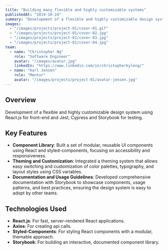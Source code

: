 ```yaml
---
title: "Building many flexible and highly customizable systems"
publishedAt: "2019-10-24"
summary: "Development of a flexible and highly customizable design system using React.js for front-end and Jest, Cypress and Storybook for testing."
images:
  - "/images/projects/project-01/cover-01.gif"
  - "/images/projects/project-01/cover-02.jpg"
  - "/images/projects/project-01/cover-03.jpg"
  - "/images/projects/project-01/cover-04.jpg"
team:
  - name: "Christopher Ng"
    role: "Software Engineer"
    avatar: "/images/avatar.jpg"
    linkedIn: "https://www.linkedin.com/in/christopherkyleng/"
  - name: "Karl Jensen"
    role: "Mentor"
    avatar: "/images/projects/project-01/avatar-jensen.jpg"
---
```


## Overview

Development of a flexible and highly customizable design system using React.js for front-end and Jest, Cypress and Storybook for testing.

## Key Features

- **Component Library**: Built a set of modular, reusable UI components using React and styled-components, focusing on accessibility and responsiveness.
- **Theming and Customization**: Integrated a theming system that allows easy switching and customization of color palettes, typography, and layout styles using CSS variables.
- **Documentation and Usage Guidelines**: Developed comprehensive documentation with Storybook to showcase components, usage patterns, and best practices, ensuring the design system is easy to adopt by other teams.

## Technologies Used

- **React.js**: For fast, server-rendered React applications.
- **Axios**: For creating api calls.
- **Styled-Components**: For styling React components with a modular, themable approach.
- **Storybook**: For building an interactive, documented component library.
